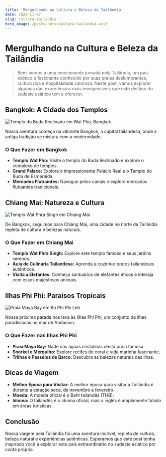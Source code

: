 ```yaml
---
title: 'Mergulhando na Cultura e Beleza da Tailândia'
date: 2023-11-07
slug: cultura-tailandia
hero_image: /posts-hero/cultura-tailandia.avif
---
```


# Mergulhando na Cultura e Beleza da Tailândia

> Bem-vindos a uma emocionante jornada pela Tailândia, um país exótico e fascinante conhecido por suas praias deslumbrantes, cultura rica e hospitalidade calorosa. Neste post, vamos explorar algumas das experiências mais inesquecíveis que este destino do sudeste asiático tem a oferecer.

## Bangkok: A Cidade dos Templos

![Templo do Buda Reclinado em Wat Pho, Bangkok](https://images.unsplash.com/photo-1593821414117-5c36dfeeca48?auto=format&fit=crop&q=80&w=2072&ixlib=rb-4.0.3&ixid=M3wxMjA3fDB8MHxwaG90by1wYWdlfHx8fGVufDB8fHx8fA%3D%3D)

Nossa aventura começa na vibrante Bangkok, a capital tailandesa, onde a antiga tradição se mistura com a modernidade.

### O Que Fazer em Bangkok

- **Templo Wat Pho:** Visite o templo do Buda Reclinado e explore o complexo de templos.
- **Grand Palace:** Explore o impressionante Palácio Real e o Templo do Buda de Esmeralda.
- **Mercados Flutuantes:** Navegue pelos canais e explore mercados flutuantes tradicionais.

## Chiang Mai: Natureza e Cultura

![Templo Wat Phra Singh em Chiang Mai](https://images.unsplash.com/photo-1644651051492-f5892476db7b?auto=format&fit=crop&q=80&w=1906&ixlib=rb-4.0.3&ixid=M3wxMjA3fDB8MHxwaG90by1wYWdlfHx8fGVufDB8fHx8fA%3D%3D)

De Bangkok, seguimos para Chiang Mai, uma cidade no norte da Tailândia repleta de cultura e belezas naturais.

### O Que Fazer em Chiang Mai

- **Templo Wat Phra Singh:** Explore este templo famoso e seus jardins serenos.
- **Aula de Culinária Tailandesa:** Aprenda a cozinhar pratos tailandeses autênticos.
- **Visita a Elefantes:** Conheça santuários de elefantes éticos e interaja com esses majestosos animais.

## Ilhas Phi Phi: Paraísos Tropicais

![Praia Maya Bay em Ko Phi Phi Leh](https://images.unsplash.com/photo-1655921779872-6e7d3b34cfb1?auto=format&fit=crop&q=80&w=2070&ixlib=rb-4.0.3&ixid=M3wxMjA3fDB8MHxwaG90by1wYWdlfHx8fGVufDB8fHx8fA%3D%3D)

Nossa próxima parada nos leva às ilhas Phi Phi, um conjunto de ilhas paradisíacas no mar de Andaman.

### O Que Fazer nas Ilhas Phi Phi

- **Praia Maya Bay:** Nade nas águas cristalinas desta praia famosa.
- **Snorkel e Mergulho:** Explore recifes de coral e vida marinha fascinante.
- **Trilhas e Passeios de Barco:** Descubra as belezas naturais das ilhas.

## Dicas de Viagem

- **Melhor Época para Visitar:** A melhor época para visitar a Tailândia é durante a estação seca, de novembro a fevereiro.
- **Moeda:** A moeda oficial é o Baht tailandês (THB).
- **Idioma:** O tailandês é o idioma oficial, mas o inglês é amplamente falado em áreas turísticas.

## Conclusão

Nossa viagem pela Tailândia foi uma aventura incrível, repleta de cultura, beleza natural e experiências autênticas. Esperamos que este post tenha inspirado você a explorar este país extraordinário no sudeste asiático por conta própria.
